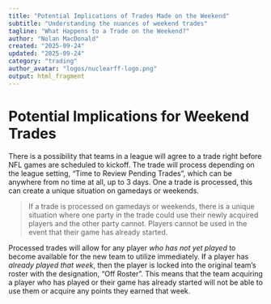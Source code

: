 ```yaml
---
title: "Potential Implications of Trades Made on the Weekend" 
subtitle: "Understanding the nuances of weekend trades"
tagline: "What Happens to a Trade on the Weekend?"
author: "Nolan MacDonald"
created: "2025-09-24"
updated: "2025-09-24"
category: "trading"
author_avatar: "logos/nuclearff-logo.png"
output: html_fragment
---
```


# Potential Implications for Weekend Trades

There is a possibility that teams in a league will agree to a trade right before
NFL games are scheduled to kickoff.
The trade will process depending on the league setting, "Time to Review Pending Trades",
which can be anywhere from no time at all, up to 3 days.
One a trade is processed, this can create a unique situation on gamedays or weekends.

<blockquote>
If a trade is processed on gamedays or weekends, there is a unique situation where one party in the trade could use their newly acquired players and the other party cannot.
Players cannot be used in the event that their game has already started.
</blockquote>

Processed trades will allow for any player *who has not yet played* to become available
for the new team to utilize immediately.
If a player has *already played that week*, then the player is locked into the original
team's roster with the designation, "Off Roster".
This means that the team acquiring a player who has played or their game has already started will not be able to use them or acquire any points they earned that week.
